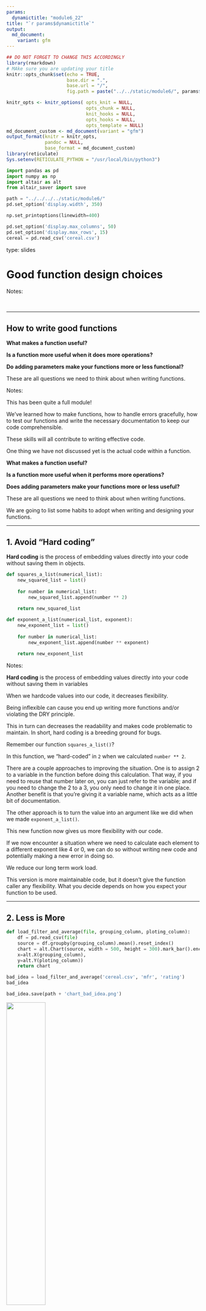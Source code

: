 ```yaml
---
params:
  dynamictitle: "module6_22"
title: "`r params$dynamictitle`"
output: 
  md_document:
    variant: gfm
---
```



```r
## DO NOT FORGET TO CHANGE THIS ACCORDINGLY 
library(rmarkdown)
# MAke sure you are updating your title 
knitr::opts_chunk$set(echo = TRUE,
                      base.dir = ".", 
                      base.url = "/",
                      fig.path = paste("../../static/module6/", params$dynamictitle,"/", sep = ""))

knitr_opts <- knitr_options( opts_knit = NULL,
                             opts_chunk = NULL,
                             knit_hooks = NULL,
                             opts_hooks = NULL,
                             opts_template = NULL)
md_document_custom <- md_document(variant = "gfm")
output_format(knitr = knitr_opts,
              pandoc = NULL,
              base_format = md_document_custom)
library(reticulate)
Sys.setenv(RETICULATE_PYTHON = "/usr/local/bin/python3")

```


```python
import pandas as pd
import numpy as np
import altair as alt
from altair_saver import save

path = "../../../../static/module6/"
pd.set_option('display.width', 350)

np.set_printoptions(linewidth=400)

pd.set_option('display.max_columns', 50)
pd.set_option('display.max_rows', 15)
cereal = pd.read_csv('cereal.csv')
```


type: slides


# Good function design choices

Notes: 

<br>

---

## How to write good functions

**What makes a function useful?**

**Is a function more useful when it does more operations?**       

**Do adding parameters make your functions more or less functional?**

These are all questions we need to think about when writing functions. 

Notes: 

This has been quite a full module!

We've learned how to make functions, how to handle errors gracefully, how to test our functions and write the necessary documentation to keep our code comprehensible.

These skills will all contribute to writing effective code.

One thing we have not discussed yet is the actual code within a function.

**What makes a function useful?**

**Is a function more useful when it performs more operations?**       

**Does adding parameters make your functions more or less useful?**

These are all questions we need to think about when writing functions. 

We are going to list some habits to adopt when writing and designing your functions. 

---

## 1. Avoid "Hard coding"


**Hard coding** is the process of embedding values directly into your code without saving them in objects. 

```python
def squares_a_list(numerical_list):
    new_squared_list = list()
    
    for number in numerical_list:
        new_squared_list.append(number ** 2)
    
    return new_squared_list
```



```python
def exponent_a_list(numerical_list, exponent):
    new_exponent_list = list()
    
    for number in numerical_list:
        new_exponent_list.append(number ** exponent)
    
    return new_exponent_list
```


Notes: 

**Hard coding** is the process of embedding values directly into your code without saving them in variables 

When we hardcode values into our code, it decreases flexibility. 

Being inflexible can cause you end up writing more functions and/or violating the DRY principle. 

This in turn can decreases the readability and makes code problematic to maintain. In short, hard coding is a breeding ground for bugs. 

Remember our function `squares_a_list()`?

In this function, we "hard-coded" in `2` when we calculated  `number ** 2`. 

There are a couple approaches to improving the situation. One is to assign 2 to a variable in the function before doing this calculation. That way, if you need to reuse that number later on, you can just refer to the variable; and if you need to change the 2 to a 3, you only need to change it in one place. Another benefit is that you're giving it a variable name, which acts as a little bit of documentation. 

The other approach is to turn the value into an argument like we did when we made `exponent_a_list()`. 

This new function now gives us more flexibility with our code. 

If we now encounter a situation where we need to calculate each element to a different exponent like 4 or 0, we can do so without writing new code and potentially making a new error in doing so. 

We reduce our long term work load. 

This version is more maintainable code, but it doesn't give the function caller any flexibility. What you decide depends on how you expect your function to be used.

---

## 2. Less is More



```python
def load_filter_and_average(file, grouping_column, ploting_column):
    df = pd.read_csv(file)
    source = df.groupby(grouping_column).mean().reset_index()
    chart = alt.Chart(source, width = 500, height = 300).mark_bar().encode(
    x=alt.X(grouping_column),
    y=alt.Y(ploting_column))
    return chart

```

```python
bad_idea = load_filter_and_average('cereal.csv', 'mfr', 'rating')
bad_idea
```


```python
bad_idea.save(path + 'chart_bad_idea.png')
```

<img src="/module6/chart_bad_idea.png"  width="45%" />

Notes:

Although it may seem useful when a function acts as a one-stop-shop that does everything you want in a single function, this also limits your ability to reuse code that lies within it. 

Ideally, functions should serve a single purpose.

For example, let's say we have a function that reads in a csv, finds the mean of each group in a column and plots a specified variable.  

Although this may seem nice, we may want to break this up into multiple smaller functions. For example, what if we don't want the plot? Perhaps the plots is just something we wanted a single time and now we are committed to it for each time we use the function. 

Another problem with this function is that the means are only printed and not returned. Thus, we have no way of accessing the statistics to use further in our code (we would have to repeat ourselves and rewrite it).


---

```python
def grouped_means(df, grouping_column):
    grouped_mean = df.groupby(grouping_column).mean().reset_index()
    return grouped_mean
```

```python
cereal_mfr = grouped_means(cereal, 'mfr')
cereal_mfr
```




Notes: 

In this case, you want to simplify the function. 

Having a function that only calculates the mean values of the groups in the specified column is much more usable. 

A preferred function would look something like this, where the input is a dataframe we have already read in, and the output is the dataframe of mean values for all the columns. 

---

```python
def plot_mean(df, grouping_column, ploting_column):
    chart = alt.Chart(df, width = 500, height = 300).mark_bar().encode(
    x=alt.X(grouping_column),
    y=alt.Y(ploting_column))
    return chart

```

```python
plot1 = plot_mean(cereal_mfr, 'mfr', 'rating')
plot1
```
```python
plot1.save(path + 'plot_better.png')
```

<img src="/module6/plot_better.png"  width="55%" />

Notes: 

If we wanted, we could then make a second function that creates the desired plot part of the previous function. 

---

## 3. Return a single object 


```python
def load_filter_and_average(file, grouping_column, ploting_column):
    df = pd.read_csv(file)
    source = df.groupby(grouping_column).mean().reset_index()
    chart = alt.Chart(source, width = 500, height = 300).mark_bar().encode(
    x=alt.X(grouping_column),
    y=alt.Y(ploting_column))
    return chart, source
```

```python
another_bad_idea = load_filter_and_average('cereal.csv', 'mfr', 'rating')
another_bad_idea
```


Notes: 

For the most part, we have only lightly touched on the fact that functions can return multiple objects and it's with good reason. 

Although functions are *capable* of returning multiple objects, that doesn't mean that it's the best option. 

For instance, what if we converted our function `load_filter_and_average()` so that it returns a dataframe ***and*** a plot.

---


```python
another_bad_idea[0]
```

```python
another_bad_idea[0].save(path + 'badidea1.png')
```

<img src="/module6/plot_better.png"  width="60%" />

Notes: 

Since our function returns a tuple we can obtain the plot by selecting the first element of the output.

This can be quite confusing. We would recommend separating the code into two functions and can have each one return a single object. 

It's best to think of programming functions in the same way as mathematical functions where most times, mathematical functions return a single value. 

---

## 4. Keep global variables in their global environment



```python
def grouped_means(df, grouping_column):
    grouped_mean = df.groupby(grouping_column).mean().reset_index()
    return grouped_mean
```


 
```python
cereal = pd.read_csv('cereal.csv')

def bad_grouped_means(grouping_column):
    grouped_mean = cereal.groupby(grouping_column).mean().reset_index()
    return grouped_mean
```
 


Notes: 

It's generally bad form to include objects in a function that were created outside of it. 

Take our `grouped_means()` function.

What if instead of including `df` as an input argument we just used `cereal` that we loaded earlier? 

The number one problem with doing this is now our function only works on the cereal data - it's not usable on other data. 

---



```python
bad_cereal_grouping = bad_grouped_means('mfr')
bad_cereal_grouping.head(3)
```



```python
cereal = "let's change it to a string" 
bad_cereal_grouping = bad_grouped_means('mfr')
cereal_mfr
```

```out
AttributeError: 'str' object has no attribute 'groupby'

Detailed traceback: 
  File "<string>", line 1, in <module>
  File "<string>", line 2, in bad_grouped_means
```

Notes: 

Ok let's say we still use it, then what happens? 

Although it does work, global variables have the opportunity to be altered in the global environment. 

When we change the global variable outside the function, and try to use the function again, it will refer to the new global variable and potentially no longer work.

Of course, like in any case, these habits are suggestions and not strict rules. 

There will be times where adhering to one of these may not be possible or will hinder your code instead of enhancing it. 

The rule of thumb is to ask yourself how helpful is your function if you or someone else wishes to reuse it. 

---

# Let’s apply what we learned!

Notes: 

<br>